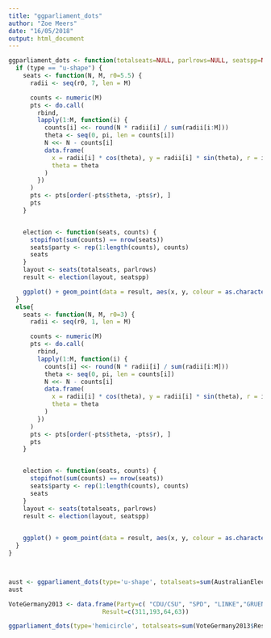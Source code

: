 ```yaml
---
title: "ggparliament_dots"
author: "Zoe Meers"
date: "16/05/2018"
output: html_document
---
```



```r
ggparliament_dots <- function(totalseats=NULL, parlrows=NULL, seatspp=NULL, type=c("u-shape", "hemicircle")) {
  if (type == "u-shape") {
    seats <- function(N, M, r0=5.5) {
      radii <- seq(r0, 7, len = M)

      counts <- numeric(M)
      pts <- do.call(
        rbind,
        lapply(1:M, function(i) {
          counts[i] <<- round(N * radii[i] / sum(radii[i:M]))
          theta <- seq(0, pi, len = counts[i])
          N <<- N - counts[i]
          data.frame(
            x = radii[i] * cos(theta), y = radii[i] * sin(theta), r = i,
            theta = theta
          )
        })
      )
      pts <- pts[order(-pts$theta, -pts$r), ]
      pts
    }


    election <- function(seats, counts) {
      stopifnot(sum(counts) == nrow(seats))
      seats$party <- rep(1:length(counts), counts)
      seats
    }
    layout <- seats(totalseats, parlrows)
    result <- election(layout, seatspp)

    ggplot() + geom_point(data = result, aes(x, y, colour = as.character(party)))
  }
  else{
    seats <- function(N, M, r0=3) {
      radii <- seq(r0, 1, len = M)

      counts <- numeric(M)
      pts <- do.call(
        rbind,
        lapply(1:M, function(i) {
          counts[i] <<- round(N * radii[i] / sum(radii[i:M]))
          theta <- seq(0, pi, len = counts[i])
          N <<- N - counts[i]
          data.frame(
            x = radii[i] * cos(theta), y = radii[i] * sin(theta), r = i,
            theta = theta
          )
        })
      )
      pts <- pts[order(-pts$theta, -pts$r), ]
      pts
    }


    election <- function(seats, counts) {
      stopifnot(sum(counts) == nrow(seats))
      seats$party <- rep(1:length(counts), counts)
      seats
    }
    layout <- seats(totalseats, parlrows)
    result <- election(layout, seatspp)
    

    ggplot() + geom_point(data = result, aes(x, y, colour = as.character(party)))
  }
}



aust <- ggparliament_dots(type='u-shape', totalseats=sum(AustralianElections$value), parlrows = 4, seatspp=AustralianElections$value) +  scale_colour_manual(values = c("red", "grey", "#009900", "blue"), labels=c("ALP", "Ind.", "Nats.","LNP"))  + theme_void() +  labs(colour="Party", title="U-shaped parliament: Australia") 
aust

VoteGermany2013 <- data.frame(Party=c( "CDU/CSU", "SPD", "LINKE","GRUENE"),
                          Result=c(311,193,64,63))

ggparliament_dots(type='hemicircle', totalseats=sum(VoteGermany2013$Result), parlrows=10, seatspp=VoteGermany2013$Result) + theme_void() + labs(colour="Party", title="Hemicircle parliament: Germany") + scale_colour_manual(values = c("red", "grey", "#009900", "blue"), labels=c("CDU/CSU", "SPD", "LINKE","GRUENE")) 
```

